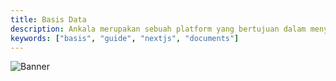 ---
title: Basis Data
description: Ankala merupakan sebuah platform yang bertujuan dalam menyediakan layanan jasa tourguide 
keywords: ["basis", "guide", "nextjs", "documents"]
---

![Banner](/images/schema.png "Documents")